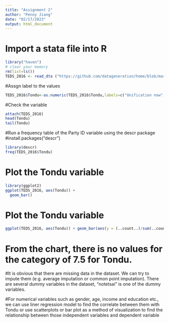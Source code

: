 ---
title: "Assignment 2"
author: "Penny Jiang"
date: "02/17/2023"
output: html_document
---
  
# Import a stata file into R
```{r}
library("haven")
# clear your memory 
rm(list=ls()) 
TEDS_2016 <- read_dta ("https://github.com/datageneration/home/blob/master/DataProgramming/data/TEDS_2016.dta?raw=true")
```

#Assgn label to the values

```{r}
TEDS_2016$Tondu<-as.numeric(TEDS_2016$Tondu,labels=c("Unification now","Status quo,unif.infuture","Statusquo,decidelater","Statusquoforever","Statusquo,indep.infuture","Independencenow","No response"))
```

#Check the variable

```{r}
attach(TEDS_2016) 
head(Tondu) 
tail(Tondu)
```

#Run a frequency table of the Party ID variable using the descr package #install.packages("descr")

```{r}
library(descr) 
freq(TEDS_2016$Tondu)
```

# Plot the Tondu variable

```{r}
library(ggplot2) 
ggplot(TEDS_2016, aes(Tondu)) + 
  geom_bar()
```

# Plot the Tondu variable

```{r}
ggplot(TEDS_2016, aes(Tondu)) + geom_bar(aes(y = (..count..)/sum(..count..),fill=Tondu)) + scale_y_continuous(labels=scales::percent) + ylab("Party Support (%)") + xlab("Tondu Status") + theme_bw()
```

# From the chart, there is no values for the category of 7.5 for Tondu.

#It is obvious that there are missing data in the dataset. We can try to impute them (e.g. average imputation or common point imputation). There are several dummy variables in the dataset, "notetsai" is one of the dummy variables.

#For numerical variables such as gender, age, income and education etc., we can use liner regression model to find the correlate between them with Tondu or use scatterplots or bar plot as a method of visualization to find the relationship between those independent variables and dependent variable
